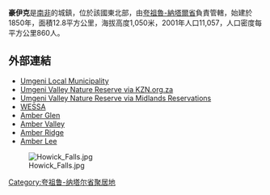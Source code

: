 '''豪伊克'''是[[南非|南非]]的城鎮，位於該國東北部，由[[夸祖魯-納塔爾省|夸祖魯-納塔爾省]]負責管轄，始建於1850年，面積12.8平方公里，海拔高度1,050米，2001年人口11,057，人口密度每平方公里860人。

==外部連結==
* [http://www.umngeni.gov.za Umgeni Local Municipality]{{Wayback|url=http://www.umngeni.gov.za/ |date=20180823221754 }}
* [http://www.kzn.org.za/index.php?product+52594 Umgeni Valley Nature Reserve via KZN.org.za]
* [https://web.archive.org/web/20120327202559/http://www.midlandsreservations.co.za/umgeni-valley-nature-reserve.html Umgeni Valley Nature Reserve via Midlands Reservations]
* [http://www.wessa.org.za/index.php/Organisation/Contact-WESSA.html WESSA]{{dead link|date=十月 2017 |bot=InternetArchiveBot }}
* [https://web.archive.org/web/20111018154926/http://amberglen-kzn.co.za/ Amber Glen]
* [https://web.archive.org/web/20170606004651/http://ambervalleykzn.com/ Amber Valley]
* [https://web.archive.org/web/20130427180927/http://www.amberprop.net/amber-ridge.html Amber Ridge]
* [https://web.archive.org/web/20130427180913/http://www.amberprop.net/amber-lee.html Amber Lee]


[[Image:Howick_Falls.jpg|right]]

{{SouthAfrica-geo-stub}}
[[Category:夸祖鲁-纳塔尔省聚居地|Category:夸祖鲁-纳塔尔省聚居地]]